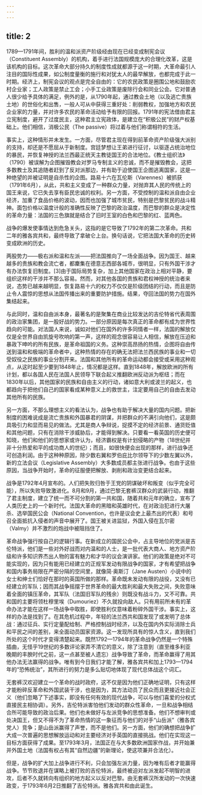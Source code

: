 ```yaml
---
---
---
```

title: 2
---




1789—1791年间，胜利的温和派资产阶级经由现在已经变成制宪会议（Constituent Assembly）的机构，着手进行法国规模庞大的合理化改革，这是该机构的目标。这次革命大部分持久的制度性成就都源于这一时期，大革命最引人注目的国际性成果，如公制度量衡的施行和对犹太人的最早解放，也都完成于此一时期。经济上，制宪会议的观点是完全自由的：它的农民政策是圈围公地和鼓励农村企业家；工人政策是禁止工会；小手工业政策是废除行会和同业公会。它对普通人很少给予具体的满足，例外的是，从1790年起，通过教会土地（以及逃亡贵族土地）的世俗化和出售，一般人可从中获得三重好处：削弱教权，加强地方和农民企业家的力量，并对许多农民的革命活动给予有限的回报。1791年的宪法借由君主立宪制度，避开了过度民主，这种君主立宪政体，是建立在“积极公民”的财产权基础上。他们相信，消极公民（The passive）将过着与他们称谓相符的生活。

事实上，这种情形并未发生。一方面，尽管君主现在得到前革命资产阶级强大派别的支持，却还是不愿屈从于新制度。宫廷梦想让王弟进行征讨，以驱逐占统治地位的暴民，并恢复神授的法兰西最正统天主教徒国王的合法地位。《教士组织法》（1790）被误解为企图摧毁教会对罗马专制主义的忠诚，而不是摧毁教会，这把多数教士及其追随者赶到了反对派那边，并有助于迫使国王企图逃离国家，这是一种绝望的并被证明是自杀性的企图。路易十六在瓦伦斯（Varennes）被抓获（1791年6月），从此，共和主义变成了一种群众力量，对抛弃其人民的传统上的国王来说，它已失去享有臣民忠诚的权利。另一方面，不受控制的温和派自由企业经济，加重了食品价格的波动，因而也加强了城市贫民，特别是巴黎贫民的战斗精神。面包价格以温度计般的准确性反映了巴黎的政治温度，而巴黎的群众是决定性的革命力量：法国的三色旗就是结合了旧时王室的白色和巴黎的红、蓝两色。

战争的爆发使事情达到危急关头，这指的是它导致了1792年的第二次革命。共和二年的雅各宾共和，最终导致了拿破仑上台。换句话说，它把法国大革命的历史转变成欧洲的历史。

两股势力——极右派和温和左派——把法国推向了一场全面战争。因为国王、越来越多的贵族和教会流亡者，都麇集在德意志西部各城市，很明显，只有外国干涉才有办法恢复旧制度。[3]由于国际局势复杂，加上其他国家在政治上相对平静，要组织这样的干涉并不那么容易。然而，对其他各国的贵族和君权神授的统治者来说，态势已越来越明显，恢复路易十六的权力不仅仅是阶级团结的行动，而且是防止令人震惊的思想从法国传播出来的重要防护措施。结果，夺回法国的势力在国外集结起来。

与此同时，温和自由派本身，最著名的是聚集在商业比较发达的吉伦特省代表周围的政治家集团，是一股好战的势力。一部分原因是每次真正的革命都有成为世界性趋向的可能。对法国人来说，诚如对他们在国外的许多同情者一样，法国的解放仅仅是全世界自由凯旋号吹响的第一声，这样的观念很容易让人相信，解放在压迫和暴政下呻吟的所有民族，是革命祖国的义务。这种崇高昂扬的热情，企图将自由传送到温和和极端的革命者中，这种热情的存在的确无法把法兰西民族的事业和一切受奴役之民族的事业分割开来。法国和其他所有的革命运动都会接受或采用这种观点，从这时起至少要到1848年止，情况都是这样。直到1848年，解放欧洲的所有计划，都以各国人民在法国人民领导下联合起义推翻欧洲反动派为枢纽；而在1830年以后，其他国家的民族和自由主义的行动，诸如意大利或波兰的起义，也都趋向于把他们自己的国家看成某种意义上的救世主，注定要用自己的自由去发动其他所有的民族。

另一方面，不那么理想主义的看法认为，战争也有助于解决大量的国内问题。把新制度的困难说成是流亡贵族和外国暴君的阴谋，并把群众的不满引向他们，这是颇具吸引力和显而易见的做法。尤其是商人争辩说，捉摸不定的经济前景、通货贬值和其他问题，只有在消除干涉威胁后，才能得到解决。只要看一看英国的历史便可知晓，他们和他们的思想家或许认为，经济霸权是有计划侵略的产物（18世纪并非十分热爱和平的成功商人的世纪）；而且，如很快便会出现的那样，进行战争还可创造利润。由于这种种原因，除少数右翼和罗伯庇比尔领导下的少数左翼以外，新的立法会议（Legislative Assembly）大多数成员都主张进行战争。也由于这些原因，当战争开始时，革命的征服便把解放、剥削和政治变更结合起来。

战争是1792年4月宣布的。人们把失败归咎于王党的阴谋破坏和叛变（似乎完全可能），所以失败导致激进化。8月和9月，通过巴黎无套裤汉群众的武装行动，推翻了君主制度，建立了统一而不可分割的第一共和国，随着共和元年的确立，宣布了人类历史上的一个新时代。法国大革命的黑暗和英雄时代，在对政治犯进行大屠杀、选举国民公会（National Convention，也许是议会史上最杰出的代表）和号召全面抵抗入侵者的声音中展开了。国王被关进监狱，外国入侵在瓦尔密（Valmy）并不激烈的炮战中被阻挡住了。

革命战争强行按自己的逻辑行事。在新成立的国民公会中，占主导地位的党派是吉伦特派，他们是一些对外好战而对内温和的人士，是一批代表大商人、地方资产阶级和许多知识界杰出人物的富有魅力和才华的议会演讲家。他们的政策是绝对不可能实现的，因为只有能用已经建立的正规军发动有限战争的国家，才有希望把战争和国内事务局限在严密分隔的空间里，就像简·奥斯汀（Jane Austen）小说中的女士和绅士们恰好在那时的英国所做的那样。革命既未发动有限的战役，又没有已经建立的军队；因而其战争摇摆于世界革命的最大胜利和最大失败之间，失败意味着全面的镇压革命，其军队（法国旧军队的残余）则既没有战斗力，又不可靠。共和国的主要将领杜穆里埃（Dumouriez）不久就投向敌人。只有用前所未有的革命办法才能在这样一场战争中取胜，即使胜利仅意味着粉碎外国干涉。事实上，这样的办法是找到了。在其危机过程中，年轻的法兰西共和国发现了或发明了总体战：通过征兵、实行定量配给制、严格控制战时经济，以及在国内外实际消除士兵和平民之间的差别，来全面动员国家资源。这一发现所具有的惊人含义，直到我们所处的这个时代才变得清楚起来。既然1792—1794年的革命战争仍然是一个特殊插曲，无怪乎19世纪的多数评论家弄不清它的意义，除了注意到（直至维多利亚晚期的丰腴时代之前，这一点甚至被人遗忘）战争导致了革命，而革命赢得了用其他办法无法赢得的战争。唯有到今日我们才能了解，雅各宾共和加上1793—1794年的“恐怖统治”，其所进行的努力是多么贴切地体现了现代总体战这个词汇。

无套裤汉欢迎建立一个革命的战时政府，这不仅是因为他们正确地证明，只有这样才能粉碎反革命和外国武装干涉，也是因为，其方法动员了民众而且更接近社会正义（他们忽略了下述事实，即没有任何有效的现代战争，可以与他们喜爱的分权式直接民主相协调）。另外，吉伦特派害怕他们发动的群众性革命，一旦和战争相结合所可能导致的政治后果。他们也未做好与左派竞争的思想准备。他们不想审判或处决国王，但又不得不为了革命热情的这一象征而与他们的对手“山岳派”（雅各宾党人）竞争；是山岳派赢得了声誉，而不是他们。另一方面，他们的确想把战争扩大成一次普遍的思想解放运动和对主要经济对手英国的直接挑战。他们在实现这一目标方面获得了成果。至1793年3月，法国正在与大多数欧洲国家作战，并开始兼并外国土地（法国有权占有其“自然边疆”的新理论，使这项兼并合法化）。

但是，战争的扩大加上战争进行不利，只会加强左派力量，因为唯有后者才能赢得战争。节节败退并在谋略上被打败的吉伦特派，最终被迫对左派发起不明智的进攻，后者不久就转向有组织的地方起义以反对巴黎。由无套裤汉所发动的一次快速政变，于1793年6月2日推翻了吉伦特派。雅各宾共和由此诞生。